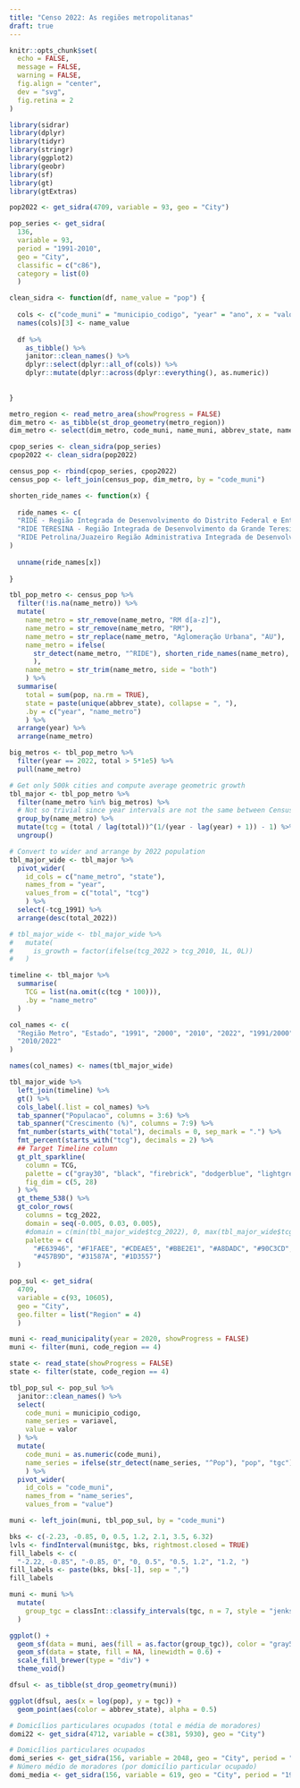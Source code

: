 ```yaml
---
title: "Censo 2022: As regiões metropolitanas"
draft: true
---
```


```r
knitr::opts_chunk$set(
  echo = FALSE,
  message = FALSE,
  warning = FALSE,
  fig.align = "center",
  dev = "svg",
  fig.retina = 2
)
```

```r
library(sidrar)
library(dplyr)
library(tidyr)
library(stringr)
library(ggplot2)
library(geobr)
library(sf)
library(gt)
library(gtExtras)
```

```r
pop2022 <- get_sidra(4709, variable = 93, geo = "City")

pop_series <- get_sidra(
  136,
  variable = 93,
  period = "1991-2010",
  geo = "City",
  classific = c("c86"),
  category = list(0)
  )
```

```r
clean_sidra <- function(df, name_value = "pop") {
  
  cols <- c("code_muni" = "municipio_codigo", "year" = "ano", x = "valor")
  names(cols)[3] <- name_value
  
  df %>%
    as_tibble() %>%
    janitor::clean_names() %>%
    dplyr::select(dplyr::all_of(cols)) %>%
    dplyr::mutate(dplyr::across(dplyr::everything(), as.numeric)) 
  
  
}
```

```r
metro_region <- read_metro_area(showProgress = FALSE)
dim_metro <- as_tibble(st_drop_geometry(metro_region))
dim_metro <- select(dim_metro, code_muni, name_muni, abbrev_state, name_metro)
```

```r
cpop_series <- clean_sidra(pop_series)
cpop2022 <- clean_sidra(pop2022)

census_pop <- rbind(cpop_series, cpop2022)
census_pop <- left_join(census_pop, dim_metro, by = "code_muni")
```

```r
shorten_ride_names <- function(x) {
  
  ride_names <- c(
  "RIDE - Região Integrada de Desenvolvimento do Distrito Federal e Entorno" = "RIDE DF",
  "RIDE TERESINA - Região Integrada de Desenvolvimento da Grande Teresina" = "RIDE Teresina",
  "RIDE Petrolina/Juazeiro Região Administrativa Integrada de Desenvolvimento do Polo Petrolina/PE e Juazeiro/BA" = "RIDE Petrolina/Juazeiro"
)
  
  unname(ride_names[x])
  
}

tbl_pop_metro <- census_pop %>%
  filter(!is.na(name_metro)) %>%
  mutate(
    name_metro = str_remove(name_metro, "RM d[a-z]"),
    name_metro = str_remove(name_metro, "RM"),
    name_metro = str_replace(name_metro, "Aglomeração Urbana", "AU"),
    name_metro = ifelse(
      str_detect(name_metro, "^RIDE"), shorten_ride_names(name_metro), name_metro
      ),
    name_metro = str_trim(name_metro, side = "both")
    ) %>%
  summarise(
    total = sum(pop, na.rm = TRUE),
    state = paste(unique(abbrev_state), collapse = ", "),
    .by = c("year", "name_metro")
    ) %>%
  arrange(year) %>%
  arrange(name_metro)
```

```r
big_metros <- tbl_pop_metro %>%
  filter(year == 2022, total > 5*1e5) %>%
  pull(name_metro)
```

```r
# Get only 500k cities and compute average geometric growth
tbl_major <- tbl_pop_metro %>%
  filter(name_metro %in% big_metros) %>%
  # Not so trivial since year intervals are not the same between Census editions
  group_by(name_metro) %>%
  mutate(tcg = (total / lag(total))^(1/(year - lag(year) + 1)) - 1) %>%
  ungroup()

# Convert to wider and arrange by 2022 population
tbl_major_wide <- tbl_major %>%
  pivot_wider(
    id_cols = c("name_metro", "state"),
    names_from = "year",
    values_from = c("total", "tcg")
    ) %>%
  select(-tcg_1991) %>%
  arrange(desc(total_2022))
```

```r
# tbl_major_wide <- tbl_major_wide %>%
#   mutate(
#     is_growth = factor(ifelse(tcg_2022 > tcg_2010, 1L, 0L))
#   )

timeline <- tbl_major %>%
  summarise(
    TCG = list(na.omit(c(tcg * 100))),
    .by = "name_metro"
  )

col_names <- c(
  "Região Metro", "Estado", "1991", "2000", "2010", "2022", "1991/2000", "2000/2010",
  "2010/2022"
)

names(col_names) <- names(tbl_major_wide)

tbl_major_wide %>%
  left_join(timeline) %>%
  gt() %>%
  cols_label(.list = col_names) %>%
  tab_spanner("Populacao", columns = 3:6) %>%
  tab_spanner("Crescimento (%)", columns = 7:9) %>%
  fmt_number(starts_with("total"), decimals = 0, sep_mark = ".") %>%
  fmt_percent(starts_with("tcg"), decimals = 2) %>%
  ## Target Timeline column
  gt_plt_sparkline(
    column = TCG,
    palette = c("gray30", "black", "firebrick", "dodgerblue", "lightgrey"),
    fig_dim = c(5, 28)
  ) %>%
  gt_theme_538() %>%
  gt_color_rows(
    columns = tcg_2022,
    domain = seq(-0.005, 0.03, 0.005),
    #domain = c(min(tbl_major_wide$tcg_2022), 0, max(tbl_major_wide$tcg_2022)),
    palette = c(
      "#E63946", "#F1FAEE", "#CDEAE5", "#BBE2E1", "#A8DADC", "#90C3CD", "#77ABBD",
      "#457B9D", "#31587A", "#1D3557")
  )
```

```r
pop_sul <- get_sidra(
  4709,
  variable = c(93, 10605),
  geo = "City",
  geo.filter = list("Region" = 4)
  )
```

```r
muni <- read_municipality(year = 2020, showProgress = FALSE)
muni <- filter(muni, code_region == 4)

state <- read_state(showProgress = FALSE)
state <- filter(state, code_region == 4)
```

```r
tbl_pop_sul <- pop_sul %>%
  janitor::clean_names() %>%
  select(
    code_muni = municipio_codigo,
    name_series = variavel,
    value = valor
  ) %>%
  mutate(
    code_muni = as.numeric(code_muni),
    name_series = ifelse(str_detect(name_series, "^Pop"), "pop", "tgc")
    ) %>%
  pivot_wider(
    id_cols = "code_muni",
    names_from = "name_series",
    values_from = "value")
```

```r
muni <- left_join(muni, tbl_pop_sul, by = "code_muni")

bks <- c(-2.23, -0.85, 0, 0.5, 1.2, 2.1, 3.5, 6.32)
lvls <- findInterval(muni$tgc, bks, rightmost.closed = TRUE)
fill_labels <- c(
  "-2.22, -0.85", "-0.85, 0", "0, 0.5", "0.5, 1.2", "1.2, ")
fill_labels <- paste(bks, bks[-1], sep = ",")
fill_labels

muni <- muni %>%
  mutate(
    group_tgc = classInt::classify_intervals(tgc, n = 7, style = "jenks")
  )
```

```r
ggplot() +
  geom_sf(data = muni, aes(fill = as.factor(group_tgc)), color = "gray50") +
  geom_sf(data = state, fill = NA, linewidth = 0.6) +
  scale_fill_brewer(type = "div") +
  theme_void()
```

```r
dfsul <- as_tibble(st_drop_geometry(muni))

ggplot(dfsul, aes(x = log(pop), y = tgc)) +
  geom_point(aes(color = abbrev_state), alpha = 0.5)
```

```r
# Domicílios particulares ocupados (total e média de moradores)
domi22 <- get_sidra(4712, variable = c(381, 5930), geo = "City")

# Domicílios particulares ocupados
domi_series <- get_sidra(156, variable = 2048, geo = "City", period = "1991-2010")
# Número médio de moradores (por domicílio particular ocupado)
domi_media <- get_sidra(156, variable = 619, geo = "City", period = "1991-2010")
```
